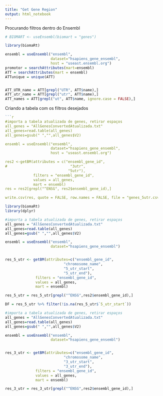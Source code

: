 ```yaml
---
title: "Get Gene Region"
output: html_notebook
---
```


Procurando filtros dentro do Ensembl

```r

# BIOMART <- useEnsembl(biomart = "genes")

library(biomaRt)

ensembl = useEnsembl("ensembl", 
                     dataset="hsapiens_gene_ensembl",
                     host = "useast.ensembl.org")
promotor = searchAttributes(mart=ensembl)
ATT = searchAttributes(mart = ensembl)
ATTunique = unique(ATT)


ATT_UTR_name = ATT[grepl("UTR", ATT$name),]
ATT_utr_name = ATT[grepl("utr", ATT$name),]
ATT_names = ATT[grepl("ut", ATT$name, ignore.case = FALSE),]

```

Criando a tabela com os filtros desejados

```r
```r
#importa a tabela atualizada de genes, retirar espaços
all_genes = "AllGenesConvertedAtualizada.txt"
all_genes=read.table(all_genes)
all_genes=gsub(" ","",all_genes$V2)

ensembl = useEnsembl("ensembl", 
                     dataset="hsapiens_gene_ensembl",
                     host = "useast.ensembl.org")

res2 <-getBM(attributes = c("ensembl_gene_id",
#                             "3utr",
                             "5utr"),
             filters = "ensembl_gene_id",
             values = all_genes,
             mart = ensembl)
res = res2[grepl("^ENSG", res2$ensembl_gene_id),]

write.csv(res, quote = FALSE, row.names = FALSE, file = "genes_5utr.csv")
```


```r


library(biomaRt)
library(dplyr)

#importa a tabela atualizada de genes, retirar espaços
all_genes = "AllGenesConvertedAtualizada.txt"
all_genes=read.table(all_genes)
all_genes=gsub(" ","",all_genes$V2)

ensembl = useEnsembl("ensembl", 
                     dataset="hsapiens_gene_ensembl")


res_5_utr <- getBM(attributes=c("ensembl_gene_id",
                           "chromosome_name",
                           "5_utr_start",
                           "5_utr_end"),
              filters = "ensembl_gene_id",
              values = all_genes,
              mart = ensembl)

res_5_utr = res_5_utr[grepl("^ENSG",res2$ensembl_gene_id),]

DF = res_5_utr %>% filter(!is.na(res_5_utr$`5_utr_start`))

#importa a tabela atualizada de genes, retirar espaços
all_genes = "AllGenesConvertedAtualizada.txt"
all_genes=read.table(all_genes)
all_genes=gsub(" ","",all_genes$V2)

ensembl = useEnsembl("ensembl", 
                     dataset="hsapiens_gene_ensembl")


res_3_utr <- getBM(attributes=c("ensembl_gene_id",
                           "chromosome_name",
                           "3_utr_start",
                           "3_utr_end"),
              filters = "ensembl_gene_id",
              values = all_genes,
              mart = ensembl)

res_3_utr = res_3_utr[grepl("^ENSG",res2$ensembl_gene_id),]


```

